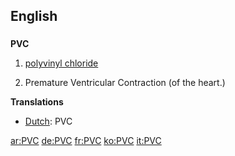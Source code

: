 ==English==
==={{initialism}}===
'''PVC'''

#{{organic compound}} [[polyvinyl chloride]]
#Premature Ventricular Contraction (of the heart.)
'''Translations'''
*[[Dutch]]: PVC

[[ar:PVC]]
[[de:PVC]]
[[fr:PVC]]
[[ko:PVC]]
[[it:PVC]]